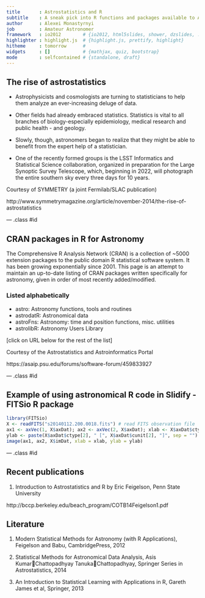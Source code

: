 ```yaml
---
title       : Astrostatistics and R
subtitle    : A sneak pick into R functions and packages available to Astrostatistics
author      : Alexei Monastyrnyi
job         : Amateur Astronomer
framework   : io2012        # {io2012, html5slides, shower, dzslides, ...}
highlighter : highlight.js  # {highlight.js, prettify, highlight}
hitheme     : tomorrow      # 
widgets     : []            # {mathjax, quiz, bootstrap}
mode        : selfcontained # {standalone, draft}
---
```


## The rise of astrostatistics
* Astrophysicists and cosmologists are turning to statisticians to help them analyze an ever-increasing deluge of data.

* Other fields had already embraced statistics. Statistics is vital to all branches of biology-especially epidemiology, medical research and public health - and geology.

* Slowly, though, astronomers began to realize that they might be able to benefit from the expert help of a statistician.

* One of the recently formed groups is the LSST Informatics and Statistical Science collaboration, organized in preparation for the Large Synoptic Survey Telescope, which, beginning in 2022, will photograph the entire southern sky every three days for 10 years.

Courtesy of SYMMETRY (a joint Fermilab/SLAC publication)

http://www.symmetrymagazine.org/article/november-2014/the-rise-of-astrostatistics

--- .class #id 

## CRAN packages in R for Astronomy
The Comprehensive R Analysis Network (CRAN) is a collection of ~5000 extension packages to the public domain R statistical software system. It has been growing exponentially since 2001.  This page is an attempt to maintain an up-to-date listing of CRAN packages written specifically for astronomy, given in order of most recently added/modified.  

### Listed alphabetically
* astro: Astronomy functions, tools and routines 
* astrodatR: Astronomical data
* astroFns: Astronomy: time and position functions, misc. utilities
* astrolibR: Astronomy Users Library

[click on URL below for the rest of the list]

Courtesy of the Astrostatistics and Astroinformatics Portal

https://asaip.psu.edu/forums/software-forum/459833927

--- .class #id 

## Example of using astronomical R code in Slidify - FITSio R package
```r
library(FITSio)
X <- readFITS("s20140112.200.0018.fits") # read FITS observation file
ax1 <- axVec(1, X$axDat); ax2 <- axVec(2, X$axDat); xlab <- X$axDat$ctype[1]
ylab <- paste(X$axDat$ctype[2], " [", X$axDat$cunit[2], "]", sep = "")
image(ax1, ax2, X$imDat, xlab = xlab, ylab = ylab)

```

--- .class #id 

## Recent publications

1. Introduction to Astrostatistics and R by Eric Feigelson, Penn State University

http://bccp.berkeley.edu/beach_program/COTB14Feigelson1.pdf

## Literature

1. Modern Statistical Methods for Astronomy (with R Applications), Feigelson and Babu, CambridgePress, 2012

2. Statistical Methods for Astronomical Data Analysis, Asis KumarChattopadhyay
TanukaChattopadhyay, Springer Series in Astrostatistics, 2014

3. An Introduction to Statistical Learning with Applications in R, Gareth James et al, Springer, 2013



